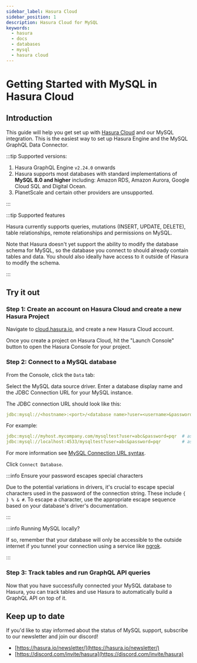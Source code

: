 ```yaml
---
sidebar_label: Hasura Cloud
sidebar_position: 1
description: Hasura Cloud for MySQL
keywords:
  - hasura
  - docs
  - databases
  - mysql
  - hasura cloud
---
```



# Getting Started with MySQL in Hasura Cloud

<div className="badge-container">
  <ProductBadge free pro ee />
</div>

## Introduction

This guide will help you get set up with [Hasura Cloud](/hasura-cloud/overview.mdx) and our MySQL integration. This is
the easiest way to set up Hasura Engine and the MySQL GraphQL Data Connector.

:::tip Supported versions:

1.  Hasura GraphQL Engine `v2.24.0` onwards
2.  Hasura supports most databases with standard implementations of **MySQL 8.0 and higher** including: Amazon RDS,
    Amazon Aurora, Google Cloud SQL and Digital Ocean.
3.  PlanetScale and certain other providers are unsupported.

:::

:::tip Supported features

Hasura currently supports queries, mutations (INSERT, UPDATE, DELETE), table relationships, remote relationships and
permissions on MySQL.

Note that Hasura doesn't yet support the ability to modify the database schema for MySQL, so the database you connect to
should already contain tables and data. You should also ideally have access to it outside of Hasura to modify the
schema.

:::

## Try it out

### Step 1: Create an account on Hasura Cloud and create a new Hasura Project

Navigate to
[cloud.hasura.io](https://cloud.hasura.io/signup/?pg=docs&plcmt=body&cta=navigate-to-cloud-hasura-io&tech=default&skip_onboarding=true),
and create a new Hasura Cloud account.

Once you create a project on Hasura Cloud, hit the "Launch Console" button to open the Hasura Console for your project.

<Thumbnail
  src="/img/databases/data-connector/create-project.png"
  alt="Connect new or existing database"
  width="1000px"
/>

### Step 2: Connect to a MySQL database

From the Console, click the `Data` tab:

<Thumbnail src="/img/getting-started/connect-db-console.png" alt="Connect database" width="1000px" />

Select the MySQL data source driver. Enter a database display name and the JDBC Connection URL for your MySQL instance.

The JDBC connection URL should look like this:

```yaml {4-6}
jdbc:mysql://<hostname>:<port>/<database name>?user=<username>&password=<password>
```

For example:

```yaml {4-6}
jdbc:mysql://myhost.mycompany.com/mysqltest?user=abc&password=pqr  # assuming the default port 3306
jdbc:mysql://localhost:4533/mysqltest?user=abc&password=pqr        # assuming MySQL is running on port 4533

```

For more information see
[MySQL Connection URL syntax](https://dev.mysql.com/doc/connector-j/8.0/en/connector-j-reference-jdbc-url-format.html).

Click `Connect Database`.

:::info Ensure your password escapes special characters

Due to the potential variations in drivers, it's crucial to escape special characters used in the password of the
connection string. These include `{ } % & #`. To escape a character, use the appropriate escape sequence based on your
database's driver's documentation.

:::

:::info Running MySQL locally?

If so, remember that your database will only be accessible to the outside internet if you tunnel your connection using a
service like [ngrok](https://ngrok.com).

:::

### Step 3: Track tables and run GraphQL API queries

Now that you have successfully connected your MySQL database to Hasura, you can track tables and use Hasura to
automatically build a GraphQL API on top of it.

## Keep up to date

If you'd like to stay informed about the status of MySQL support, subscribe to our newsletter and join our discord!

- [https://hasura.io/newsletter/](https://hasura.io/newsletter/)
- [https://discord.com/invite/hasura](https://discord.com/invite/hasura)
